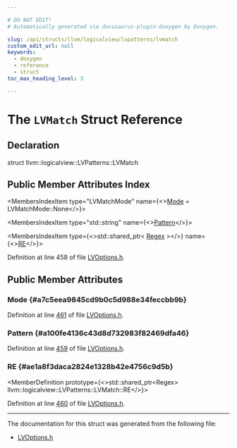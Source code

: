 ```yaml
---

# DO NOT EDIT!
# Automatically generated via docusaurus-plugin-doxygen by Doxygen.

slug: /api/structs/llvm/logicalview/lvpatterns/lvmatch
custom_edit_url: null
keywords:
  - doxygen
  - reference
  - struct
toc_max_heading_level: 3

---
```





# The `LVMatch` Struct Reference

<DoxygenPage pluginConfig={pluginConfig}>



## Declaration

<CodeBlock>struct llvm::logicalview::LVPatterns::LVMatch</CodeBlock>

## Public Member Attributes Index

<MembersIndex>

<MembersIndexItem
  type="LVMatchMode"
  name={<><a href="#a7c5eea9845cd9b0c5d988e34feccbb9b">Mode</a> = LVMatchMode::None</>}>
</MembersIndexItem>

<MembersIndexItem
  type="std::string"
  name={<><a href="#a100fe4136c43d8d732983f82469dfa46">Pattern</a></>}>
</MembersIndexItem>

<MembersIndexItem
  type={<>std::shared&#95;ptr&lt; <a href="/docs/api/classes/llvm/regex">Regex</a> &gt;</>}
  name={<><a href="#ae1a8f3daca2824e1328b42e4756c9d5b">RE</a></>}>
</MembersIndexItem>

</MembersIndex>


Definition at line 458 of file <a href="/docs/api/files/include/include/llvm/include/llvm/debuginfo/include/llvm/debuginfo/logicalview/include/llvm/debuginfo/logicalview/core/lvoptions-h">LVOptions.h</a>.

<SectionDefinition>

## Public Member Attributes

### Mode {#a7c5eea9845cd9b0c5d988e34feccbb9b}

<MemberDefinition
  prototype="LVMatchMode llvm::logicalview::LVPatterns::LVMatch::Mode = LVMatchMode::None">

Definition at line <a href="/docs/api/files/include/include/llvm/include/llvm/debuginfo/include/llvm/debuginfo/logicalview/include/llvm/debuginfo/logicalview/core/lvoptions-h/#l00461">461</a> of file <a href="/docs/api/files/include/include/llvm/include/llvm/debuginfo/include/llvm/debuginfo/logicalview/include/llvm/debuginfo/logicalview/core/lvoptions-h">LVOptions.h</a>.
</MemberDefinition>

### Pattern {#a100fe4136c43d8d732983f82469dfa46}

<MemberDefinition
  prototype="std::string llvm::logicalview::LVPatterns::LVMatch::Pattern">

Definition at line <a href="/docs/api/files/include/include/llvm/include/llvm/debuginfo/include/llvm/debuginfo/logicalview/include/llvm/debuginfo/logicalview/core/lvoptions-h/#l00459">459</a> of file <a href="/docs/api/files/include/include/llvm/include/llvm/debuginfo/include/llvm/debuginfo/logicalview/include/llvm/debuginfo/logicalview/core/lvoptions-h">LVOptions.h</a>.
</MemberDefinition>

### RE {#ae1a8f3daca2824e1328b42e4756c9d5b}

<MemberDefinition
  prototype={<>std::shared&#95;ptr&lt;Regex&gt; llvm::logicalview::LVPatterns::LVMatch::RE</>}>

Definition at line <a href="/docs/api/files/include/include/llvm/include/llvm/debuginfo/include/llvm/debuginfo/logicalview/include/llvm/debuginfo/logicalview/core/lvoptions-h/#l00460">460</a> of file <a href="/docs/api/files/include/include/llvm/include/llvm/debuginfo/include/llvm/debuginfo/logicalview/include/llvm/debuginfo/logicalview/core/lvoptions-h">LVOptions.h</a>.
</MemberDefinition>

</SectionDefinition>

<hr/>

The documentation for this struct was generated from the following file:

<ul>
<li><a href="/docs/api/files/include/include/llvm/include/llvm/debuginfo/include/llvm/debuginfo/logicalview/include/llvm/debuginfo/logicalview/core/lvoptions-h">LVOptions.h</a></li>
</ul>

</DoxygenPage>
